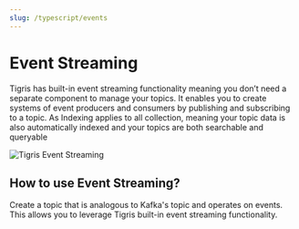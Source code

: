 ```yaml
---
slug: /typescript/events
---
```


# Event Streaming

Tigris has built-in event streaming functionality meaning you don’t need a separate component to manage your topics.
It enables you to create systems of event producers and consumers by publishing and subscribing to a topic.
As Indexing applies to all collection, meaning your topic data is also automatically indexed and your topics are both
searchable and queryable

![Tigris Event Streaming](/img/event-streaming.png)

## How to use Event Streaming?

Create a topic that is analogous to Kafka's topic and operates on events. This allows you to leverage
Tigris built-in event streaming functionality.
